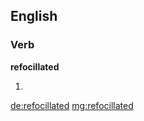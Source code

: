 ==English==

===Verb===
'''refocillated'''

# {{past of|refocillate}}

[[de:refocillated]]
[[mg:refocillated]]
